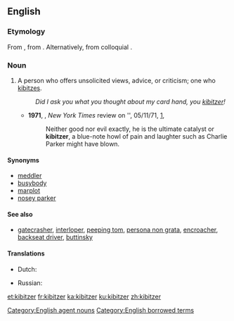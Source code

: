 ==English==

===Etymology===
From {{etyl|yi|en}}, from {{etyl|he|en}} {{term|קיבוץ||a gathering|lang=he|tr=kibúts}}. Alternatively, from colloquial {{etyl|de|en}} {{term|kiebitzen||to be an onlooker at a game|lang=de}}.

===Noun===
{{en-noun}}

# A person who offers unsolicited views, advice, or criticism; one who [[kibitz]]es.
#: ''Did I ask you what you thought about my card hand, you [[kibitzer]]!''
#* '''1971''', {{w|John Updike}}, ''New York Times'' review on '{{w|Rabbit Redux}}', 05/11/71, [http://www.nytimes.com/1971/11/05/books/updike-rabbit.html],
#*: Neither good nor evil exactly, he is the ultimate catalyst or '''kibitzer''', a blue-note howl of pain and laughter such as Charlie Parker might have blown.

====Synonyms====
* [[meddler]]
* [[busybody]]
* [[marplot]]
* [[nosey parker]]

====See also====
* [[gatecrasher]], [[interloper]], [[peeping tom]], [[persona non grata]], [[encroacher]], [[backseat driver]], [[buttinsky]]

====Translations====
{{trans-top|meddlesome person who tells others what to do}}
* Dutch: {{t|nl|[[bazig]] [[persoon]]|n}}
{{trans-mid}}
* Russian: {{t|ru|надоеда|m|f|tr=nadojéda|sc=Cyrl}} {{qualifier|gadfly}}
{{trans-bottom}}

[[Category:English agent nouns]]
[[Category:English borrowed terms]]

[[et:kibitzer]]
[[fr:kibitzer]]
[[ka:kibitzer]]
[[ku:kibitzer]]
[[zh:kibitzer]]